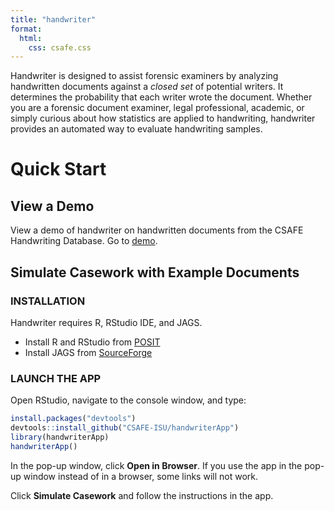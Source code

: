 ```yaml
---
title: "handwriter"
format: 
  html:
    css: csafe.css
---
```


Handwriter is designed to assist forensic examiners by analyzing handwritten documents against a *closed set* of potential writers. It determines the probability that each writer wrote the document. Whether you are a forensic document examiner, legal professional, academic, or simply curious about how statistics are applied to handwriting, handwriter provides an automated way to evaluate handwriting samples.

# Quick Start

## View a Demo

View a demo of handwriter on handwritten documents from the CSAFE Handwriting Database. Go to [demo](https://csafe.shinyapps.io/handwriterAppDemo/).

## Simulate Casework with Example Documents

### INSTALLATION

Handwriter requires R, RStudio IDE, and JAGS.

-   Install R and RStudio from [POSIT](https://posit.co/download/rstudio-desktop/)
-   Install JAGS from [SourceForge](https://sourceforge.net/projects/mcmc-jags/files/)

### LAUNCH THE APP

Open RStudio, navigate to the console window, and type:

```r
install.packages("devtools")
devtools::install_github("CSAFE-ISU/handwriterApp")
library(handwriterApp)
handwriterApp()
```

In the pop-up window, click **Open in Browser**. If you use the app in the pop-up window
instead of in a browser, some links will not work.

Click **Simulate Casework** and follow the instructions in the app.